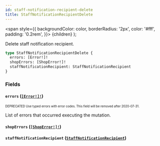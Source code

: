 ```yaml
---
id: staff-notification-recipient-delete
title: StaffNotificationRecipientDelete
---
```


<span
style={{
      backgroundColor: color,
      borderRadius: '2px',
      color: '#fff',
      padding: '0.2rem',
    }}>
{children}
</span>
);

Delete staff notification recipient.

```graphql
type StaffNotificationRecipientDelete {
  errors: [Error!]!
  shopErrors: [ShopError!]!
  staffNotificationRecipient: StaffNotificationRecipient
}
```

### Fields

#### `errors` ([`[Error!]!`](/api-reference/objects/error.mdx))

<sub><sup><Tag color="#ffba00">DEPRECATED</Tag> Use typed errors with error codes. This field will be removed after 2020-07-31.</sup></sub>

List of errors that occurred executing the mutation.

#### `shopErrors` ([`[ShopError!]!`](/api-reference/objects/shop-error.mdx))

#### `staffNotificationRecipient` ([`StaffNotificationRecipient`](/api-reference/objects/staff-notification-recipient.mdx))
